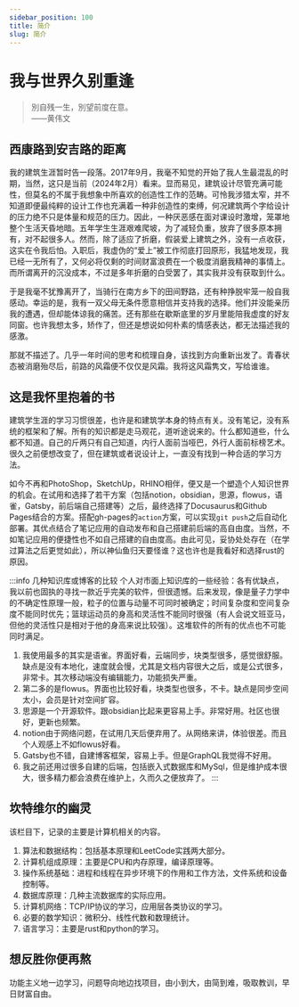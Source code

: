 ```yaml
---
sidebar_position: 100
title: 简介
slug: 简介
---
```


# 我与世界久别重逢

> 別自残一生，別望前度在意。 <br/>
——黄伟文

## 西康路到安吉路的距离

我的建筑生涯暂时告一段落。2017年9月，我毫不知觉的开始了我人生最混乱的时期，当然，这只是当前（2024年2月）看来。显而易见，建筑设计尽管充满可能性，但莫名的不属于我想象中所喜欢的创造性工作的范畴。可怜我涉猎太窄，并不知道即便最纯粹的设计工作也充满着一种非创造性的束缚，何况建筑两个字给设计的压力绝不只是体量和规范的压力。因此，一种厌恶感在面对课设时激增，笼罩地整个生活天昏地暗。五年学生生涯艰难爬坡，为了减轻负重，放弃了很多原本拥有，对不起很多人。然而，除了适应了折磨，假装爱上建筑之外，没有一点收获，这实在令我后怕。入职后，我虚伪的“爱上”被工作彻底打回原形，我猛地发现，我已经一无所有了，又何必将仅剩的时间财富浪费在一个极度消磨我精神的事情上。而所谓离开的沉没成本，不过是多年折磨的白受罢了，其实我并没有获取到什么。

于是我毫不犹豫离开了，当骑行在南方乡下的田间野路，还有种挣脱牢笼一般自我感动。幸运的是，我有一双父母无条件愿意相信并支持我的选择。他们并没能亲历我的遭遇，但却能体谅我的痛苦。还有那些在歇斯底里的岁月里能陪我虚度的好友同窗。也许我想太多，矫作了，但还是想说如何朴素的情感表达，都无法描述我的感激。

那就不描述了。几乎一年时间的思考和梳理自身，该找到方向重新出发了。青春状态被消磨殆尽后，前路的风霜便不仅仅是风霜。我将这风霜隽文，写给谁谁。

## 这是我怀里抱着的书

建筑学生涯的学习习惯很差，也许是和建筑学本身的特点有关。没有笔记，没有系统的框架和了解。所有的知识都是走马观花，道听途说来的。什么都知道些，什么都不知道。自己的斤两只有自己知道，内行人面前当哑巴，外行人面前标榜艺术。很久之前便想改变了，但在建筑或者说设计上，一直没有找到一种合适的学习方法。

如今不再和PhotoShop，SketchUp，RHINO相伴，便又是一个塑造个人知识世界的机会。在试用和选择了若干方案（包括notion，obsidian，思源，flowus，语雀，Gatsby，前后端自己搭建等）之后，最终选择了Docusaurus和Github Pages结合的方案。搭配gh-pages的`action`方案，可以实现`git push`之后自动化部署。其优点结合了笔记应用的自动发布和自己搭建前后端的高自由度。当然，不如笔记应用的便捷性也不如自己搭建的自由度高。由此可见，妥协处处存在（在学过算法之后更觉如此），所以神仙鱼归天要怪谁？这也许也是我看好和选择rust的原因。

:::info 几种知识库或博客的比较
个人对市面上知识库的一些经验：各有优缺点，我以前也固执的寻找一款近乎完美的软件，但很遗憾。后来发现，像是量子力学中的不确定性原理一般，粒子的位置与动量不可同时被确定；时间复杂度和空间复杂度不能同时优先；篮球运动员的身高和灵活性不能同时很强（有人会说文班亚马，但他的灵活性只是相对于他的身高来说比较强）。这堆软件的所有的优点也不可能同时满足。
1. 我使用最多的其实是语雀。界面好看，云端同步，块类型很多，感觉很舒服。缺点是没有本地化，速度就会慢，尤其是文档内容很大之后，或是公式很多，非常卡。其次移动端没有编辑能力，功能损失严重。
2. 第二多的是flowus。界面也比较好看，块类型也很多，不卡。缺点是同步空间太小，会员是针对空间扩容。
3. 思源是一个开源软件。跟obsidian比起来更容易上手。非常好用。社区也很好，更新也频繁。
4. notion由于网络问题，在试用几天后便弃用了。从网络来讲，体验很差。而且个人观感上不如flowus好看。
5. Gatsby也不错，自建博客框架，容易上手。但是GraphQL我觉得不好用。
6. 我之前还用过很多自建的后端，包括嵌入式数据库和MySql，但是维护成本很大，很多精力都会浪费在维护上，久而久之便放弃了。
:::

## 坎特维尔的幽灵

该栏目下，记录的主要是计算机相关的内容。
1. 算法和数据结构：包括基本原理和LeetCode实践两大部分。
2. 计算机组成原理：主要是CPU和内存原理，编译原理等。
3. 操作系统基础：进程和线程在异步环境下的作用和工作方法，文件系统和设备控制等。
4. 数据库原理：几种主流数据库的实际应用。
5. 计算机网络：TCP/IP协议的学习，应用层各类协议的学习。
6. 必要的数学知识：微积分、线性代数和数理统计。
7. 语言学习：主要是rust和python的学习。



## 想反胜你便再熬

功能主义地一边学习，问题导向地边找项目，由小到大，由简到难，吸取教训，早日财富自由。

